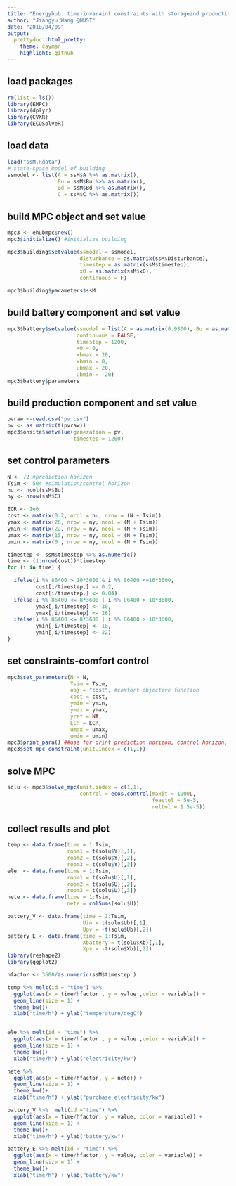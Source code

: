 ```yaml
---
title: "Energyhub: time-invaraint constraints with storageand production component  "
author: "Jiangyu Wang @HUST"
date: "2018/04/09"
output:
  prettydoc::html_pretty:
    theme: cayman
    highlight: github
---
```


## load packages
```r
rm(list = ls())
library(EMPC)
library(dplyr)
library(CVXR)
library(ECOSolveR)
```

## load data
```r
load("ssM.Rdata")
# state-space model of building
ssmodel <- list(A = ssM$A %>% as.matrix(),
                Bu = ssM$Bu %>% as.matrix(),
                Bd = ssM$Bd %>% as.matrix(),
                C = ssM$C %>% as.matrix())
```

## build MPC object and set value
```r
mpc3 <- ehubmpc$new()
mpc3$initialize() #initialize building

mpc3$building$setvalue(ssmodel = ssmodel,
                       disturbance = as.matrix(ssM$Disturbance),
                       timestep = as.matrix(ssM$timestep),
                       x0 = as.matrix(ssM$x0),
                       continuous = F)

mpc3$building$parameters$ssM
```

## build battery component and set value
```r
mpc3$battery$setvalue(ssmodel = list(A = as.matrix(0.9800), Bu = as.matrix(0.3333)),
                      continuous = FALSE,
                      timestep = 1200,
                      x0 = 0,
                      xbmax = 20,
                      xbmin = 0,
                      ubmax = 20,
                      ubmin = -20)
mpc3$battery$parameters
```

## build production component and set value
```r
pvraw <-read.csv("pv.csv")
pv <- as.matrix(t(pvraw))
mpc3$onsite$setvalue(generation = pv,
                     timestep = 1200)
```

## set control parameters
```r
N <- 72 #prediction horizon
Tsim <- 504 #simulation/control horizon
nu <- ncol(ssM$Bu)
ny <- nrow(ssM$C)

ECR <- 1e6
cost <- matrix(0.2, ncol = nu, nrow = (N + Tsim))
ymax <- matrix(26, nrow = ny, ncol = (N + Tsim))
ymin <- matrix(22, nrow = ny, ncol = (N + Tsim))
umax <- matrix(15, nrow = ny, ncol = (N + Tsim))
umin <- matrix(0 , nrow = ny, ncol = (N + Tsim))

timestep <- ssM$timestep %>% as.numeric()
time <- (1:nrow(cost))*timestep
for (i in time) {

  ifelse(i %% 86400 > 10*3600 & i %% 86400 <=16*3600,
         cost[i/timestep,] <- 0.2,
         cost[i/timestep,] <- 0.04)
  ifelse(i %% 86400 <= 8*3600 | i %% 86400 > 18*3600,
         ymax[,i/timestep] <- 30,
         ymax[,i/timestep] <- 26)
  ifelse(i %% 86400 <= 8*3600 | i %% 86400 > 18*3600,
         ymin[,i/timestep] <- 18,
         ymin[,i/timestep] <- 22)
}

```

## set constraints-comfort control
```r
mpc3$set_parameters(N = N,
                    Tsim = Tsim,
                    obj = "cost", #comfort objective function
                    cost = cost,
                    ymin = ymin,
                    ymax = ymax,
                    yref = NA,
                    ECR = ECR,
                    umax = umax,
                    umin = umin)
mpc3$print_para() ##use for print prediction horizon, control horizon, and ssM is continuous or not
mpc3$set_mpc_constraint(unit.index = c(1,1))
```

## solve MPC
```r
solu <- mpc3$solve_mpc(unit.index = c(1,1),
                       control = ecos.control(maxit = 1000L,
                                              feastol = 5e-5,
                                              reltol = 1.5e-5))
```

## collect results and plot
```r
temp <- data.frame(time = 1:Tsim,
                   room1 = t(solu$Y)[,1],
                   room2 = t(solu$Y)[,2],
                   room3 = t(solu$Y)[,3])
ele  <- data.frame(time = 1:Tsim,
                   room1 = t(solu$U)[,1],
                   room2 = t(solu$U)[,2],
                   room3 = t(solu$U)[,3])
nete <- data.frame(time = 1:Tsim,
                   nete = colSums(solu$U))

battery_V <- data.frame(time = 1:Tsim,
                        Uin = t(solu$Ub)[,1],
                        Upv = -t(solu$Ub)[,2])
battery_E <- data.frame(time = 1:Tsim,
                        Xbattery = t(solu$Xb)[,1],
                        Xpv = -t(solu$Xb)[,2])
library(reshape2)
library(ggplot2)

hfactor <- 3600/as.numeric(ssM$timestep )

temp %>% melt(id = "time") %>%
  ggplot(aes(x = time/hfactor , y = value ,color = variable)) +
  geom_line(size = 1) +
  theme_bw()+
  xlab("time/h") + ylab("temperature/degC")


ele %>% melt(id = "time") %>%
  ggplot(aes(x = time/hfactor , y = value ,color = variable)) +
  geom_line(size = 1) +
  theme_bw()+
  xlab("time/h") + ylab("electricity/kw")

nete %>%
  ggplot(aes(x = time/hfactor, y = nete)) +
  geom_line(size = 1) +
  theme_bw()+
  xlab("time/h") + ylab("purchase electricity/kw")

battery_V %>%  melt(id ="time") %>%
  ggplot(aes(x = time/hfactor, y = value, color = variable)) +
  geom_line(size = 1) +
  theme_bw()+
  xlab("time/h") + ylab("battery/kw")

battery_E %>% melt(id = "time") %>%
  ggplot(aes(x = time/hfactor, y = value, color = variable)) +
  geom_line(size = 1) +
  theme_bw()+
  xlab("time/h") + ylab("battery/kw")


```

